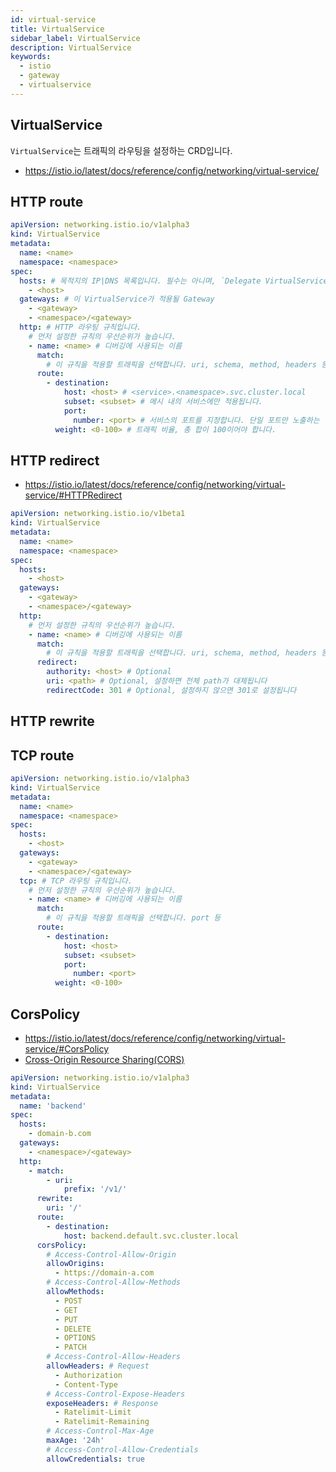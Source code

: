 ```yaml
---
id: virtual-service
title: VirtualService
sidebar_label: VirtualService
description: VirtualService
keywords:
  - istio
  - gateway
  - virtualservice
---
```


## VirtualService

`VirtualService`는 트래픽의 라우팅을 설정하는 CRD입니다.

- https://istio.io/latest/docs/reference/config/networking/virtual-service/

## HTTP route

```yaml
apiVersion: networking.istio.io/v1alpha3
kind: VirtualService
metadata:
  name: <name>
  namespace: <namespace>
spec:
  hosts: # 목적지의 IP|DNS 목록입니다. 필수는 아니며, `Delegate VirtualService`의 경우 이 필드는 생략해야 합니다.
    - <host>
  gateways: # 이 VirtualService가 적용될 Gateway
    - <gateway>
    - <namespace>/<gateway>
  http: # HTTP 라우팅 규칙입니다.
    # 먼저 설정한 규칙의 우선순위가 높습니다.
    - name: <name> # 디버깅에 사용되는 이름
      match:
        # 이 규칙을 적용할 트래픽을 선택합니다. uri, schema, method, headers 등
      route:
        - destination:
            host: <host> # <service>.<namespace>.svc.cluster.local
            subset: <subset> # 메시 내의 서비스에만 적용됩니다.
            port:
              number: <port> # 서비스의 포트를 지정합니다. 단일 포트만 노출하는 경우 지정할 필요 업습니다.
          weight: <0-100> # 트래픽 비율, 총 합이 100이어야 합니다.
```

## HTTP redirect

- https://istio.io/latest/docs/reference/config/networking/virtual-service/#HTTPRedirect

```yaml
apiVersion: networking.istio.io/v1beta1
kind: VirtualService
metadata:
  name: <name>
  namespace: <namespace>
spec:
  hosts:
    - <host>
  gateways:
    - <gateway>
    - <namespace>/<gateway>
  http:
    # 먼저 설정한 규칙의 우선순위가 높습니다.
    - name: <name> # 디버깅에 사용되는 이름
      match:
        # 이 규칙을 적용할 트래픽을 선택합니다. uri, schema, method, headers 등
      redirect:
        authority: <host> # Optional
        uri: <path> # Optional, 설정하면 전체 path가 대체됩니다
        redirectCode: 301 # Optional, 설정하지 않으면 301로 설정됩니다
```

## HTTP rewrite

## TCP route

```yaml
apiVersion: networking.istio.io/v1alpha3
kind: VirtualService
metadata:
  name: <name>
  namespace: <namespace>
spec:
  hosts:
    - <host>
  gateways:
    - <gateway>
    - <namespace>/<gateway>
  tcp: # TCP 라우팅 규칙입니다.
    # 먼저 설정한 규칙의 우선순위가 높습니다.
    - name: <name> # 디버깅에 사용되는 이름
      match:
        # 이 규칙을 적용할 트래픽을 선택합니다. port 등
      route:
        - destination:
            host: <host>
            subset: <subset>
            port:
              number: <port>
          weight: <0-100>
```

## CorsPolicy

- https://istio.io/latest/docs/reference/config/networking/virtual-service/#CorsPolicy
- [Cross-Origin Resource Sharing(CORS)](/docs/lang/design/protocol/http/cors)

```yaml
apiVersion: networking.istio.io/v1alpha3
kind: VirtualService
metadata:
  name: 'backend'
spec:
  hosts:
    - domain-b.com
  gateways:
    - <namespace>/<gateway>
  http:
    - match:
        - uri:
            prefix: '/v1/'
      rewrite:
        uri: '/'
      route:
        - destination:
            host: backend.default.svc.cluster.local
      corsPolicy:
        # Access-Control-Allow-Origin
        allowOrigins:
          - https://domain-a.com
        # Access-Control-Allow-Methods
        allowMethods:
          - POST
          - GET
          - PUT
          - DELETE
          - OPTIONS
          - PATCH
        # Access-Control-Allow-Headers
        allowHeaders: # Request
          - Authorization
          - Content-Type
        # Access-Control-Expose-Headers
        exposeHeaders: # Response
          - Ratelimit-Limit
          - Ratelimit-Remaining
        # Access-Control-Max-Age
        maxAge: '24h'
        # Access-Control-Allow-Credentials
        allowCredentials: true
```
